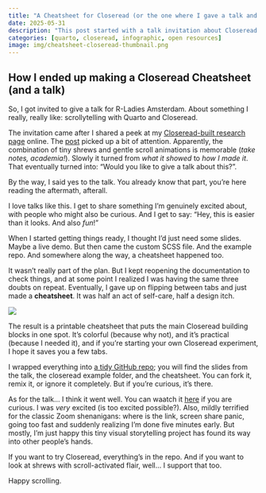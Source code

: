 ```yaml
---
title: "A Cheatsheet for Closeread (or the one where I gave a talk and brought more than slides)"
date: 2025-05-31
description: "This post started with a talk invitation about Closeread and scrollytelling. It ended with a full demo and a printable cheatsheet, all thanks to aesthetic joy and the refusal to keep checking the same three lines of syntax."
categories: [quarto, closeread, infographic, open resources]
image: img/cheatsheet-closeread-thumbnail.png
---
```


## How I ended up making a Closeread Cheatsheet (and a talk)

So, I got invited to give a talk for R-Ladies Amsterdam. About something I really, really like: scrollytelling with Quarto and Closeread.

The invitation came after I shared a peek at my [Closeread-built research page](https://cecibaldoni.github.io/projects.html) online. The [post](https://www.linkedin.com/posts/cecilia-baldoni_winners-of-the-closeread-prize-data-driven-activity-7312506715554394114-TVGZ?utm_source=share&utm_medium=member_desktop&rcm=ACoAAExecj4B9BWcK9Ukk_8R5JrCXzPLf5E0dgI) picked up a bit of attention. Apparently, the combination of tiny shrews and gentle scroll animations is memorable (*take notes, academia!*). Slowly it turned from *what it showed* to *how I made it*. That eventually turned into: “Would you like to give a talk about this?”.

By the way, I said yes to the talk. You already know that part, you're here reading the aftermath, afterall.

I love talks like this. I get to share something I’m genuinely excited about, with people who might also be curious. And I get to say: “Hey, this is easier than it looks. And also *fun*!”

When I started getting things ready, I thought I’d just need some slides. Maybe a live demo. But then came the custom SCSS file. And the example repo. And somewhere along the way, a cheatsheet happened too.

It wasn’t really part of the plan. But I kept reopening the documentation to check things, and at some point I realized I was having the same three doubts on repeat. Eventually, I gave up on flipping between tabs and just made a **cheatsheet**. It was half an act of self-care, half a design itch.

![](img/cheatsheet-closeread.png)

The result is a printable cheatsheet that puts the main Closeread building blocks in one spot. It’s colorful (because why not), and it’s practical (because I needed it), and if you’re starting your own Closeread experiment, I hope it saves you a few tabs.

I wrapped everything into [a tidy GitHub repo](https://github.com/cecibaldoni/scrollytelling-quarto-closeread); you will find the slides from the talk, the closeread example folder, and the cheatsheet. You can fork it, remix it, or ignore it completely. But if you’re curious, it’s there.

As for the talk… I think it went well. You can waatch it [here](https://www.youtube.com/watch?feature=shared&v=ytKZ357Xtqw) if you are curious. I was *very* excited (is too excited possible?). Also, mildly terrified for the classic Zoom shenanigans: where is the link, screen share panic, going too fast and suddenly realizing I’m done five minutes early. But mostly, I’m just happy this tiny visual storytelling project has found its way into other people’s hands.

If you want to try Closeread, everything’s in the repo. And if you want to look at shrews with scroll-activated flair, well... I support that too.

Happy scrolling.

